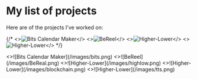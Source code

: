 
# My list of projects

Here are of the projects I've worked on:
 
{/* <Cards>
  <Card image arrow title="BITS Calendar Maker" href="/projects/BITS">
    <>![Bits Calendar Maker](/images/bits.png)</>
  </Card>
  <Card image arrow title="BeReel" href="/projects/BeReel" >
  <>![BeReel](/images/BeReal.png)</>
  </Card>
  <Card image arrow title="Higher-Lower bot" href='/projects/higherlowerBot'>
  <>![Higher-Lower](/images/highlow.png)</>
  </Card>
  <Card image arrow title="Certificate verification using Blockchain" href='/projects/blockchain'>
  <>![Higher-Lower](/images/blockchain.png)</>
  </Card>
</Cards> */}

<Cards>
    <Cards.Card image arrow title="BITS Calendar Maker" href="/projects/BITS">
        <>![Bits Calendar Maker](/images/bits.png)</>
    </Cards.Card>
  <Cards.Card image arrow title="BeReel" href="/projects/BeReel" >
  <>![BeReel](/images/BeReal.png)</>
  </Cards.Card>
  <Cards.Card image arrow title="Higher-Lower bot" href='/projects/higherlowerBot'>
  <>![Higher-Lower](/images/highlow.png)</>
  </Cards.Card>
  <Cards.Card image arrow title="Certificate verification using Blockchain" href='/projects/blockchain'>
  <>![Higher-Lower](/images/blockchain.png)</>
  </Cards.Card>
  <Cards.Card image arrow title="Text to Speech" href='/projects/tts'>
  <>![Higher-Lower](/images/tts.png)</>
  </Cards.Card>
</Cards>

